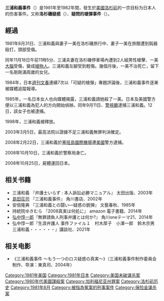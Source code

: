 {{japanese
|japanese=三浦和義事件
|kana=みうらかずよしじけん
|romaji=Miurakazuyoushi Jiken
}}
'''三浦和義事件'''（{{lang|ja|三浦和義事件}}）是1981年至1982年間，發生於[[美國|美國]][[洛杉矶|洛杉矶]]的一宗目标为日本人的伤害事件。又称'''洛杉磯疑惑'''（{{lang|ja|ロスぎわく}}）、'''疑問的槍彈事件'''（{{lang|ja|疑惑の銃弾事件、ぎわくのじゅうだんじけん}}）。

==經過==
1981年8月31日、三浦和義與妻子一美在洛杉磯旅行中、妻子一美在旅館遭到鈍器殴打，頭部受傷。

同年11月18日午前11時5分、三浦夫妻在洛杉磯停車場內遭到2人組男性槍擊、一美[[大腦|大腦]]受傷，變成[[植物人|植物人]]。三浦和義左腳受到輕傷。幾個月後，一美不治死亡，留下一名剛剛滿周歲的女兒。

1984年，日本[[週刊文春|週刊文春]]連續7次以「可疑的槍彈」專題評論後，三浦和義事件逐漸被媒體追蹤報導。

1985年，一名日本女人也向媒體揭露，三浦和義請她殺了一美。日本及美國警方便以三浦和義為犯人的方向開始偵辦。同年9月11日、[[警視廳|警視廳]]逮捕三浦和義。12日，該女子也被逮捕。

1998年，三浦和義被釋放。

2003年3月5日，最高法院以證據不足三浦和義無罪判決確定。

2008年2月22日，三浦和義於[[塞班島國際機場|塞班島國際機場]]遭[[美國|美國]]警方逮捕。

2008年10月10日，三浦和義於警察局身亡。

2008年10月25日，屍體運回日本。

== 相关书籍 ==
*三浦和義 『弁護士いらず : 本人訴訟必勝マニュアル』 太田出版、2003年
*[[島田荘司|島田荘司]] 『三浦和義事件』 角川書店、2002年
*安倍隆典 『三浦和義との闘い―疑惑の銃弾』 文藝春秋、1985年
*持統院ゆきむら 『2008真実は何処に』 amazon 電子書籍、2014年
*[[弘中惇一郎|弘中惇一郎]]『無罪請負人刑事弁護とは何か?』 角川oneテーマ21、2014年
*弘中惇一郎『生涯弁護人 事件ファイル１　村木厚子　小澤一郎　鈴木宗男　三浦和義・・・・・・』講談社、2021年

== 相关电影 ==
*《三浦和義事件 ～もう一つのロス疑惑の真実～》（三浦和義事件制作委員会制作、导演：東真司、2004年）

[[Category:1981年美国|Category:1981年美国]]
[[Category:1981年日本|Category:1981年日本]]
[[Category:美国未破谋杀案|Category:美国未破谋杀案]]
[[Category:1980年代美國謀殺案|Category:1980年代美國謀殺案]]
[[Category:加利福尼亚州罪案|Category:加利福尼亚州罪案]]
[[Category:洛杉矶历史|Category:洛杉矶历史]]
[[Category:1981年8月|Category:1981年8月]]
[[Category:被指為冤案的刑事案件|Category:被指為冤案的刑事案件]]
[[Category:保险金谋杀案|Category:保险金谋杀案]]